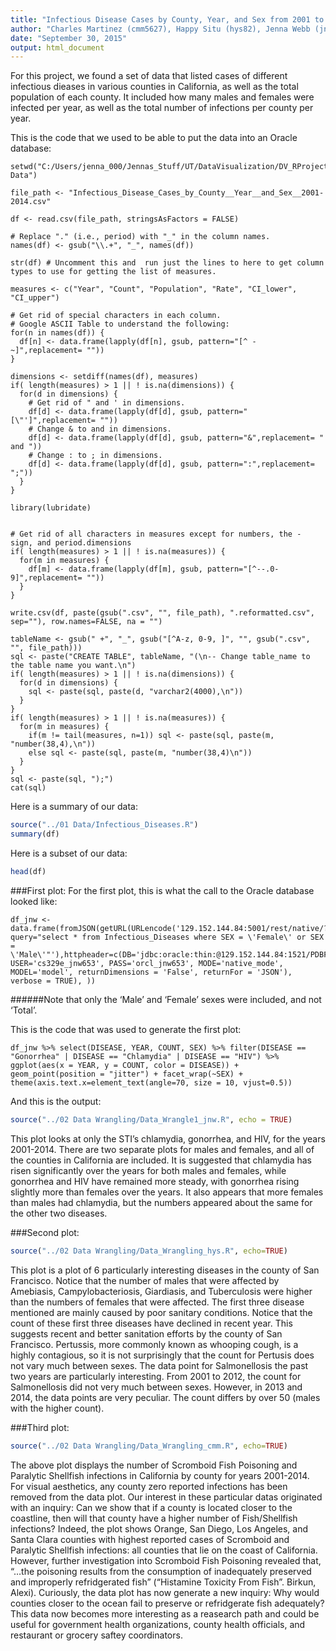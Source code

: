 ```yaml
---
title: "Infectious Disease Cases by County, Year, and Sex from 2001 to 2014"
author: "Charles Martinez (cmm5627), Happy Situ (hys82), Jenna Webb (jnw653)"
date: "September 30, 2015"
output: html_document
---
```


For this project, we found a set of data that listed cases of different infectious dieases in various counties in California, as well as the total population of each county. It included how many males and females were infected per year, as well as the total number of infections per county per year.   

This is the code that we used to be able to put the data into an Oracle database:  
```
setwd("C:/Users/jenna_000/Jennas_Stuff/UT/DataVisualization/DV_RProject2/01 Data")

file_path <- "Infectious_Disease_Cases_by_County__Year__and_Sex__2001-2014.csv"

df <- read.csv(file_path, stringsAsFactors = FALSE)

# Replace "." (i.e., period) with "_" in the column names.
names(df) <- gsub("\\.+", "_", names(df))

str(df) # Uncomment this and  run just the lines to here to get column types to use for getting the list of measures.

measures <- c("Year", "Count", "Population", "Rate", "CI_lower", "CI_upper")

# Get rid of special characters in each column.
# Google ASCII Table to understand the following:
for(n in names(df)) {
  df[n] <- data.frame(lapply(df[n], gsub, pattern="[^ -~]",replacement= ""))
}

dimensions <- setdiff(names(df), measures)
if( length(measures) > 1 || ! is.na(dimensions)) {
  for(d in dimensions) {
    # Get rid of " and ' in dimensions.
    df[d] <- data.frame(lapply(df[d], gsub, pattern="[\"']",replacement= ""))
    # Change & to and in dimensions.
    df[d] <- data.frame(lapply(df[d], gsub, pattern="&",replacement= " and "))
    # Change : to ; in dimensions.
    df[d] <- data.frame(lapply(df[d], gsub, pattern=":",replacement= ";"))
  }
}

library(lubridate)


# Get rid of all characters in measures except for numbers, the - sign, and period.dimensions
if( length(measures) > 1 || ! is.na(measures)) {
  for(m in measures) {
    df[m] <- data.frame(lapply(df[m], gsub, pattern="[^--.0-9]",replacement= ""))
  }
}

write.csv(df, paste(gsub(".csv", "", file_path), ".reformatted.csv", sep=""), row.names=FALSE, na = "")

tableName <- gsub(" +", "_", gsub("[^A-z, 0-9, ]", "", gsub(".csv", "", file_path)))
sql <- paste("CREATE TABLE", tableName, "(\n-- Change table_name to the table name you want.\n")
if( length(measures) > 1 || ! is.na(dimensions)) {
  for(d in dimensions) {
    sql <- paste(sql, paste(d, "varchar2(4000),\n"))
  }
}
if( length(measures) > 1 || ! is.na(measures)) {
  for(m in measures) {
    if(m != tail(measures, n=1)) sql <- paste(sql, paste(m, "number(38,4),\n"))
    else sql <- paste(sql, paste(m, "number(38,4)\n"))
  }
}
sql <- paste(sql, ");")
cat(sql)
```

Here is a summary of our data:  

```r
source("../01 Data/Infectious_Diseases.R")
summary(df)
```

Here is a subset of our data:  
```r
head(df)
```

###First plot:
For the first plot, this is what the call to the Oracle database looked like:  
```
df_jnw <- data.frame(fromJSON(getURL(URLencode('129.152.144.84:5001/rest/native/?query="select * from Infectious_Diseases where SEX = \'Female\' or SEX = \'Male\'"'),httpheader=c(DB='jdbc:oracle:thin:@129.152.144.84:1521/PDBF15DV.usuniversi01134.oraclecloud.internal', USER='cs329e_jnw653', PASS='orcl_jnw653', MODE='native_mode', MODEL='model', returnDimensions = 'False', returnFor = 'JSON'), verbose = TRUE), ))
```
######Note that only the 'Male' and 'Female' sexes were included, and not 'Total'.

This is the code that was used to generate the first plot:  
```
df_jnw %>% select(DISEASE, YEAR, COUNT, SEX) %>% filter(DISEASE == "Gonorrhea" | DISEASE == "Chlamydia" | DISEASE == "HIV") %>% ggplot(aes(x = YEAR, y = COUNT, color = DISEASE)) + geom_point(position = "jitter") + facet_wrap(~SEX) + theme(axis.text.x=element_text(angle=70, size = 10, vjust=0.5))
```
And this is the output:  
```r
source("../02 Data Wrangling/Data_Wrangle1_jnw.R", echo = TRUE)
```
  
This plot looks at only the STI's chlamydia, gonorrhea, and HIV, for the years 2001-2014. There are two separate plots for males and females, and all of the counties in California are included. It is suggested that chlamydia has risen significantly over the years for both males and females, while gonorrhea and HIV have remained more steady, with gonorrhea rising slightly more than females over the years. It also appears that more females than males had chlamydia, but the numbers appeared about the same for the other two diseases.

###Second plot:
```r
source("../02 Data Wrangling/Data_Wrangling_hys.R", echo=TRUE)
```

This plot is a plot of 6 particularly interesting diseases in the county of San Francisco. Notice that the number of males that were affected by Amebiasis, Campylobacteriosis, Giardiasis, and Tuberculosis were higher than the numbers of females that were affected. The first three disease mentioned are mainly caused by poor sanitary conditions. Notice that the count of these first three diseases have declined in recent year. This suggests recent and better sanitation efforts by the county of San Francisco. Pertussis, more commonly known as whooping cough, is a highly contagious, so it is not surprisingly that the count for Pertusis does not vary much between sexes. The data point for Salmonellosis the past two years are particularly interesting. From 2001 to 2012, the count for Salmonellosis did not very much between sexes. However, in 2013 and 2014, the data points are very peculiar. The count differs by over 50 (males with the higher count).

###Third plot:  
```r
source("../02 Data Wrangling/Data_Wrangling_cmm.R", echo=TRUE)
```

The above plot displays the number of Scromboid Fish Poisoning and Paralytic Shellfish infections in California by county for years 2001-2014. For visual aesthetics, any county zero reported infections has been removed from the data plot. Our interest in these particular datas originated with an inquiry: Can we show that if a county is located closer to the coastline, then will that county have a higher number of Fish/Shellfish infections? Indeed, the plot shows Orange, San Diego, Los Angeles, and Santa Clara counties with highest reported cases of Scromboid and Paralytic Shellfish infections: all counties that lie on the coast of California. However, further investigation into Scromboid Fish Poisoning revealed that, "...the poisoning results from the consumption of inadequately preserved and improperly refridgerated fish" ("Histamine Toxicity From Fish". Birkun, Alexi). Curiously, the data plot has now generate a new inquiry: Why would counties closer to the ocean fail to preserve or refridgerate fish adequately? This data now becomes more interesting as a reasearch path and could be useful for government health organizations, county health officials, and restaurant or grocery saftey coordinators. 
